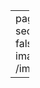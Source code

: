---
pagetitle: "Disciplinas"
section-divs: false
toc: false
editor: source
image: /images/hero_right.png

---